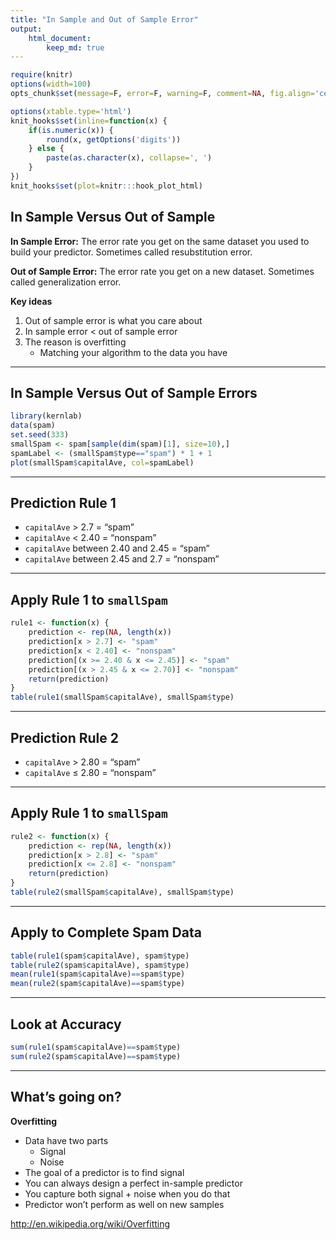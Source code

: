 ```yaml
---
title: "In Sample and Out of Sample Error"
output:
    html_document:
        keep_md: true
---
```


```r
require(knitr)
options(width=100)
opts_chunk$set(message=F, error=F, warning=F, comment=NA, fig.align='center', dpi=100, tidy=F, cache.path='.cache/', fig.path='fig/')

options(xtable.type='html')
knit_hooks$set(inline=function(x) {
    if(is.numeric(x)) {
        round(x, getOptions('digits'))
    } else {
        paste(as.character(x), collapse=', ')
    }
})
knit_hooks$set(plot=knitr:::hook_plot_html)
```

## In Sample Versus Out of Sample

**In Sample Error:** The error rate you get on the same dataset you used to build your predictor. Sometimes called resubstitution error.

**Out of Sample Error:** The error rate you get on a new dataset. Sometimes called generalization error.

**Key ideas**

1. Out of sample error is what you care about
2. In sample error < out of sample error
3. The reason is overfitting
    - Matching your algorithm to the data you have
    
---

## In Sample Versus Out of Sample Errors

```r
library(kernlab)
data(spam)
set.seed(333)
smallSpam <- spam[sample(dim(spam)[1], size=10),]
spamLabel <- (smallSpam$type=="spam") * 1 + 1
plot(smallSpam$capitalAve, col=spamLabel)
```

---

## Prediction Rule 1

- `capitalAve` > 2.7 = "spam"
- `capitalAve` < 2.40 = "nonspam"
- `capitalAve` between 2.40 and 2.45 = "spam"
- `capitalAve` between 2.45 and 2.7 = "nonspam"

---

## Apply Rule 1 to `smallSpam`

```r
rule1 <- function(x) {
    prediction <- rep(NA, length(x))
    prediction[x > 2.7] <- "spam"
    prediction[x < 2.40] <- "nonspam"
    prediction[(x >= 2.40 & x <= 2.45)] <- "spam"
    prediction[(x > 2.45 & x <= 2.70)] <- "nonspam"
    return(prediction)
}
table(rule1(smallSpam$capitalAve), smallSpam$type)
```

---

## Prediction Rule 2

- `capitalAve` > 2.80 = "spam"
- `capitalAve` $\le$ 2.80 = "nonspam"

---

## Apply Rule 1 to `smallSpam`

```r
rule2 <- function(x) {
    prediction <- rep(NA, length(x))
    prediction[x > 2.8] <- "spam"
    prediction[x <= 2.8] <- "nonspam"
    return(prediction)
}
table(rule2(smallSpam$capitalAve), smallSpam$type)
```

---

## Apply to Complete Spam Data

```r
table(rule1(spam$capitalAve), spam$type)
table(rule2(spam$capitalAve), spam$type)
mean(rule1(spam$capitalAve)==spam$type)
mean(rule2(spam$capitalAve)==spam$type)
```

---

## Look at Accuracy

```r
sum(rule1(spam$capitalAve)==spam$type)
sum(rule2(spam$capitalAve)==spam$type)
```

---

## What's going on?

**Overfitting**

- Data have two parts
    - Signal
    - Noise
- The goal of a predictor is to find signal
- You can always design a perfect in-sample predictor
- You capture both signal + noise when you do that
- Predictor won't perform as well on new samples

[http://en.wikipedia.org/wiki/Overfitting](http://en.wikipedia.org/wiki/Overfitting)